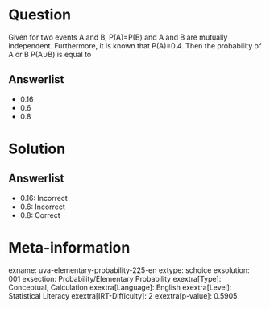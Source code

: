 Question
========

Given for two events A and B, P(A)=P(B) and A and B are mutually independent. Furthermore, it is known that P(A)=0.4. Then the probability of A or B P(A∪B) is equal to

Answerlist
----------

* 0.16
* 0.6
* 0.8

Solution
========

Answerlist
----------

* 0.16: Incorrect
* 0.6: Incorrect
* 0.8: Correct

Meta-information
================
exname: uva-elementary-probability-225-en
extype: schoice
exsolution: 001
exsection: Probability/Elementary Probability
exextra[Type]: Conceptual, Calculation
exextra[Language]: English
exextra[Level]: Statistical Literacy
exextra[IRT-Difficulty]: 2
exextra[p-value]: 0.5905
